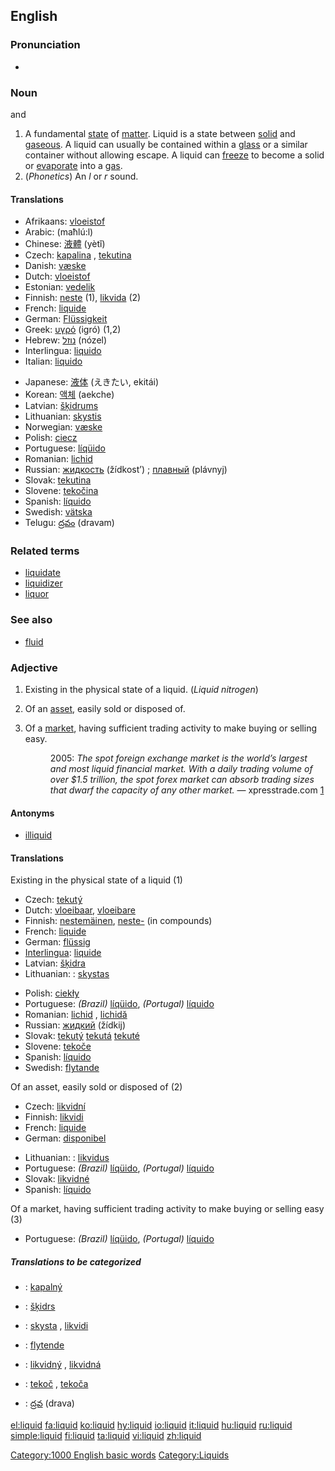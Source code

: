 ==English==

===Pronunciation===
*{{audio|en-us-liquid.ogg|Audio (US)}}

===Noun===
{{en-noun}}  {{countable}} and {{uncountable}}

#A fundamental [[state]] of [[matter]]. Liquid is a state between [[solid]] and [[gaseous]]. A liquid can usually be contained within a [[glass]] or a similar container without allowing escape. A liquid can [[freeze]] to become a solid or [[evaporate]] into a [[gas]].
#(''Phonetics'') An ''l'' or ''r'' sound.

====Translations====
{{top}}
*Afrikaans: [[vloeistof]]
*Arabic: {{ARchar|[[محلول]]}} (maħlú:l) {{m}}
*Chinese: [[液體]] (yètǐ)
*Czech: [[kapalina]] {{f}}, [[tekutina]] {{f}}
*Danish: [[væske]] {{c}}
*Dutch: [[vloeistof]] {{f}}
*Estonian: [[vedelik]]
*Finnish: [[neste]] (1), [[likvida]] (2)
*French: [[liquide]] {{m}}
*German: [[Flüssigkeit]] {{f}}
*Greek: [[υγρό]] (igró) {{f}} (1,2)
*Hebrew: [[נוזל]] (nózel) {{m}}
*Interlingua: [[liquido]]
*Italian: [[liquido]] {{m}}
{{mid}}
*Japanese: [[液体]] (えきたい, ekitái)
*Korean: [[액체]] (aekche)
*Latvian: [[šķidrums]] {{m}}
*Lithuanian: [[skystis]] {{m}}
*Norwegian: [[væske]] {{f}}
*Polish: [[ciecz]] {{f}}
*Portuguese: [[líqüido]] {{m}}
*Romanian: [[lichid]] {{n}}
*Russian: [[жидкость]] (žídkost’) {{f}}; [[плавный]] (plávnyj) {{m}}
*Slovak: [[tekutina]] {{f}}
*Slovene: [[tekočina]] {{f}}
*Spanish: [[líquido]] {{m}}
*Swedish: [[vätska]]
*Telugu: [[ద్రవం]] (dravam)
{{bottom}}

===Related terms===
*[[liquidate]]
*[[liquidizer]]
*[[liquor]]

===See also===
*[[fluid]]

===Adjective===
{{en-adj-more-most}}

#Existing in the physical state of a liquid.  (''Liquid nitrogen'')
# {{finance}} Of an [[asset]], easily sold or disposed of.
# {{finance}} Of a [[market]], having sufficient trading activity to make buying or selling easy.
#: 2005: ''The spot foreign exchange market is the world’s largest and most liquid financial market. With a daily trading volume of over $1.5 trillion, the spot forex market can absorb trading sizes that dwarf the capacity of any other market.'' &mdash; xpresstrade.com [http://www.xpresstrade.com/24hour_liquidity.html]

====Antonyms====
*[[illiquid]]

====Translations====
;Existing in the physical state of a liquid (1)
{{top}}
*Czech: [[tekutý]]
*Dutch: [[vloeibaar]], [[vloeibare]]
*Finnish: [[nestemäinen]], [[neste-]] (in compounds)
*French: [[liquide]] {{m}} {{f}}
*German: [[flüssig]]
*[[Interlingua]]: [[liquide]]
*Latvian: [[šķidra]] {{f}}
*Lithuanian: : [[skystas]] {{m}}
{{mid}}
*Polish: [[ciekły]] {{m}}
*Portuguese: ''(Brazil)'' [[líqüido]], ''(Portugal)'' [[líquido]]
*Romanian: [[lichid]] {{m}}, [[lichidă]] {{f}}
*Russian: [[жидкий]] (žídkij)
*Slovak: [[tekutý]] {{m}} [[tekutá]] {{f}} [[tekuté]] {{n}}
*Slovene: [[tekoče]] {{n}}
*Spanish: [[líquido]]
*Swedish: [[flytande]]
{{bottom}}

;Of an asset, easily sold or disposed of (2)
{{top}}
*Czech: [[likvidní]]
*Finnish: [[likvidi]]
*French: [[liquide]] {{m}} {{f}}
*German: [[disponibel]]
{{mid}}
*Lithuanian: : [[likvidus]] {{m}}
*Portuguese: ''(Brazil)'' [[líqüido]], ''(Portugal)'' [[líquido]]
*Slovak: [[likvidné]] {{n}}
*Spanish: [[líquido]]
{{bottom}}

;Of a market, having sufficient trading activity to make buying or selling easy (3)
{{top}}
{{mid}}
*Portuguese: ''(Brazil)'' [[líqüido]], ''(Portugal)'' [[líquido]]
{{bottom}}

=====Translations to be categorized=====
{{checktrans}}
{{top}}
*{{ttbc|Czech}}: [[kapalný]]
*{{ttbc|Latvian}}: [[šķidrs]] {{m}}
*{{ttbc|Lithuanian}}: [[skysta]] {{f}}, [[likvidi]] {{f}}
*{{ttbc|Norwegian}}: [[flytende]]
{{mid}}
*{{ttbc|Slovak}}: [[likvidný]] {{m}}, [[likvidná]] {{f}}
*{{ttbc|Slovene}}: [[tekoč]] {{m}}, [[tekoča]] {{f}}
*{{ttbc|Telugu}}: [[ద్రవ]] (drava)
{{bottom}}

[[Category:1000 English basic words]]
[[Category:Liquids]]

[[el:liquid]]
[[fa:liquid]]
[[ko:liquid]]
[[hy:liquid]]
[[io:liquid]]
[[it:liquid]]
[[hu:liquid]]
[[ru:liquid]]
[[simple:liquid]]
[[fi:liquid]]
[[ta:liquid]]
[[vi:liquid]]
[[zh:liquid]]